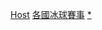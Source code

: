 {{Categories by country|nocat}}

[[Category:國際冰球賽事|Host]]
[[Category:各國冰球賽事|]]
[[Category:各國主辦的國際體育賽事|*]]